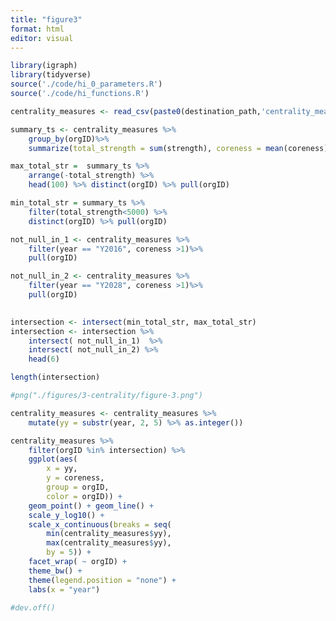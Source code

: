 ```yaml
---
title: "figure3"
format: html
editor: visual
---
```


```r
library(igraph)
library(tidyverse)
source('./code/hi_0_parameters.R')
source('./code/hi_functions.R')

```

```r
centrality_measures <- read_csv(paste0(destination_path,'centrality_measures.csv'))

```

```r
    

summary_ts <- centrality_measures %>%
    group_by(orgID)%>%
    summarize(total_strength = sum(strength), coreness = mean(coreness))

max_total_str =  summary_ts %>% 
    arrange(-total_strength) %>%
    head(100) %>% distinct(orgID) %>% pull(orgID) 

min_total_str = summary_ts %>% 
    filter(total_strength<5000) %>% 
    distinct(orgID) %>% pull(orgID)

not_null_in_1 <- centrality_measures %>%
    filter(year == "Y2016", coreness >1)%>%
    pull(orgID)

not_null_in_2 <- centrality_measures %>%
    filter(year == "Y2028", coreness >1)%>%
    pull(orgID)
    

intersection <- intersect(min_total_str, max_total_str)
intersection <- intersection %>%
    intersect( not_null_in_1)  %>%
    intersect( not_null_in_2) %>%
    head(6)

length(intersection)
```

```r


#png("./figures/3-centrality/figure-3.png")

centrality_measures <- centrality_measures %>%
    mutate(yy = substr(year, 2, 5) %>% as.integer())

centrality_measures %>%
    filter(orgID %in% intersection) %>%
    ggplot(aes(
        x = yy,
        y = coreness,
        group = orgID,
        color = orgID)) +
    geom_point() + geom_line() +
    scale_y_log10() +
    scale_x_continuous(breaks = seq(
        min(centrality_measures$yy),
        max(centrality_measures$yy),
        by = 5)) +
    facet_wrap( ~ orgID) +
    theme_bw() +
    theme(legend.position = "none") +
    labs(x = "year")

#dev.off()
```
